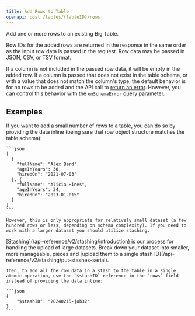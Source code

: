 ```yaml
---
title: Add Rows to Table
openapi: post /tables/{tableID}/rows
---
```


Add one or more rows to an existing Big Table.

Row IDs for the added rows are returned in the response in the same order as the input row data is passed in the request. Row data may be passed in JSON, CSV, or TSV format.

If a column is not included in the passed row data, it will be empty in the added row. If a column is passed that does not exist in the table schema, or with a value that does not match the column's type, the default behavior is for no rows to be added and the API call to [return an error](/api-reference/v2/general/errors#invalid-row-data). However, you can control this behavior with the `onSchemaError` query parameter.

## Examples

<AccordionGroup>
  <Accordion title="Add Rows Inline">
    If you want to add a small number of rows to a table, you can do so by providing the data inline (being sure that row object structure matches the table schema):

    ```json
    [
      {
        "fullName": "Alex Bard",
        "ageInYears": 30,
        "hiredOn": "2021-07-03"
      }, {
        "fullName": "Alicia Hines",
        "ageInYears": 34,
        "hiredOn": "2023-01-015"
      }
    ]
    ```

    However, this is only appropriate for relatively small dataset (a few hundred rows or less, depending on schema complexity). If you need to work with a larger dataset you should utilize stashing.
  </Accordion>

  <Accordion title="Add Rows from Stash">
    [Stashing](/api-reference/v2/stashing/introduction) is our process for handling the upload of large datasets. Break down your dataset into smaller, more manageable, pieces and [upload them to a single stash ID](/api-reference/v2/stashing/put-stashes-serial). 

    Then, to add all the row data in a stash to the table in a single atomic operation, use the `$stashID` reference in the `rows` field instead of providing the data inline:

    ```json
    {
        "$stashID": "20240215-job32"
    }
    ```
  </Accordion>
</AccordionGroup>
